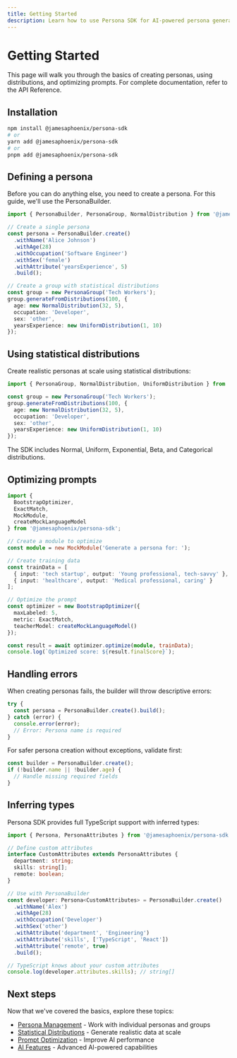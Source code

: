 ```yaml
---
title: Getting Started
description: Learn how to use Persona SDK for AI-powered persona generation and prompt optimization
---
```


# Getting Started

This page will walk you through the basics of creating personas, using distributions, and optimizing prompts. For complete documentation, refer to the API Reference.

## Installation

```bash
npm install @jamesaphoenix/persona-sdk
# or
yarn add @jamesaphoenix/persona-sdk
# or
pnpm add @jamesaphoenix/persona-sdk
```

## Defining a persona

Before you can do anything else, you need to create a persona. For this guide, we'll use the PersonaBuilder.

```typescript
import { PersonaBuilder, PersonaGroup, NormalDistribution } from '@jamesaphoenix/persona-sdk';

// Create a single persona
const persona = PersonaBuilder.create()
  .withName('Alice Johnson')
  .withAge(28)
  .withOccupation('Software Engineer')
  .withSex('female')
  .withAttribute('yearsExperience', 5)
  .build();

// Create a group with statistical distributions
const group = new PersonaGroup('Tech Workers');
group.generateFromDistributions(100, {
  age: new NormalDistribution(32, 5),
  occupation: 'Developer',
  sex: 'other',
  yearsExperience: new UniformDistribution(1, 10)
});
```

## Using statistical distributions

Create realistic personas at scale using statistical distributions:

```typescript
import { PersonaGroup, NormalDistribution, UniformDistribution } from '@jamesaphoenix/persona-sdk';

const group = new PersonaGroup('Tech Workers');
group.generateFromDistributions(100, {
  age: new NormalDistribution(32, 5),
  occupation: 'Developer',
  sex: 'other',
  yearsExperience: new UniformDistribution(1, 10)
});
```

The SDK includes Normal, Uniform, Exponential, Beta, and Categorical distributions.

## Optimizing prompts

```typescript
import { 
  BootstrapOptimizer, 
  ExactMatch,
  MockModule,
  createMockLanguageModel 
} from '@jamesaphoenix/persona-sdk';

// Create a module to optimize
const module = new MockModule('Generate a persona for: ');

// Create training data
const trainData = [
  { input: 'tech startup', output: 'Young professional, tech-savvy' },
  { input: 'healthcare', output: 'Medical professional, caring' }
];

// Optimize the prompt
const optimizer = new BootstrapOptimizer({
  maxLabeled: 5,
  metric: ExactMatch,
  teacherModel: createMockLanguageModel()
});

const result = await optimizer.optimize(module, trainData);
console.log(`Optimized score: ${result.finalScore}`);
```

## Handling errors

When creating personas fails, the builder will throw descriptive errors:

```typescript
try {
  const persona = PersonaBuilder.create().build();
} catch (error) {
  console.error(error);
  // Error: Persona name is required
}
```

For safer persona creation without exceptions, validate first:

```typescript
const builder = PersonaBuilder.create();
if (!builder.name || !builder.age) {
  // Handle missing required fields
}
```

## Inferring types

Persona SDK provides full TypeScript support with inferred types:

```typescript
import { Persona, PersonaAttributes } from '@jamesaphoenix/persona-sdk';

// Define custom attributes
interface CustomAttributes extends PersonaAttributes {
  department: string;
  skills: string[];
  remote: boolean;
}

// Use with PersonaBuilder
const developer: Persona<CustomAttributes> = PersonaBuilder.create()
  .withName('Alex')
  .withAge(28)
  .withOccupation('Developer')
  .withSex('other')
  .withAttribute('department', 'Engineering')
  .withAttribute('skills', ['TypeScript', 'React'])
  .withAttribute('remote', true)
  .build();

// TypeScript knows about your custom attributes
console.log(developer.attributes.skills); // string[]
```

## Next steps

Now that we've covered the basics, explore these topics:

- [Persona Management](/docs/personas) - Work with individual personas and groups
- [Statistical Distributions](/docs/distributions) - Generate realistic data at scale
- [Prompt Optimization](/docs/prompt-optimization) - Improve AI performance
- [AI Features](/docs/ai-features) - Advanced AI-powered capabilities